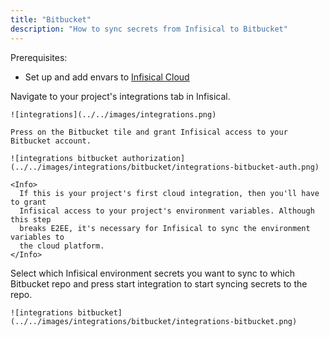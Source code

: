 ```yaml
---
title: "Bitbucket"
description: "How to sync secrets from Infisical to Bitbucket"
---
```


Prerequisites:

- Set up and add envars to [Infisical Cloud](https://app.infisical.com)

<Steps>
  <Step title="Authorize Infisical for Bitbucket">
    Navigate to your project's integrations tab in Infisical.

    ![integrations](../../images/integrations.png)

    Press on the Bitbucket tile and grant Infisical access to your Bitbucket account.

    ![integrations bitbucket authorization](../../images/integrations/bitbucket/integrations-bitbucket-auth.png)

    <Info>
      If this is your project's first cloud integration, then you'll have to grant
      Infisical access to your project's environment variables. Although this step
      breaks E2EE, it's necessary for Infisical to sync the environment variables to
      the cloud platform.
    </Info>
  </Step>
  <Step title="Start integration">
    Select which Infisical environment secrets you want to sync to which Bitbucket repo and press start integration to start syncing secrets to the repo.

    ![integrations bitbucket](../../images/integrations/bitbucket/integrations-bitbucket.png)
  </Step>
</Steps>